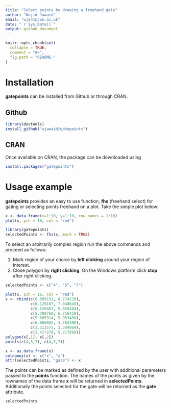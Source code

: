 ```yaml
---
title: "Select points by drawing a freehand gate"
author: "Wajid Jawaid"
email: "wj241@cam.ac.uk"
date: "`r Sys.Date()`"
output: github_document
---
```


<!-- README.md is generated from README.Rmd. Please edit that file -->

```r
knitr::opts_chunk$set(
  collapse = TRUE,
  comment = "#>",
  fig.path = "README-"
)
```
# Installation

**gatepoints** can be installed from Github or through CRAN.

## Github

```r
library(devtools)
install_github("wjawaid/gatepoints")
```

## CRAN

Once available on CRAN, the package can be downloaded using

```r
install.packages("gatepoints")
```

# Usage example

**gatepoints** provides an easy to use function, **fhs** (freehand select) for gating or selecting points freehand on a plot. Take the simple plot below:  

```r
x <- data.frame(x=1:10, y=1:10, row.names = 1:10)
plot(x, pch = 16, col = "red")
```

```r
library(gatepoints)
selectedPoints <- fhs(x, mark = TRUE)
```

To select an arbitrarily complex region run the above commands and proceed as follows:

1. Mark region of your choice by **left clicking** around your region of interest.
2. Close polygon by **right clicking**. On the Windows platform click **stop** after right clicking.  

```r
selectedPoints <- c("4", "5", "7")
```

```r
plot(x, pch = 16, col = "red")
x <- rbind(c(6.099191, 8.274120), 
           c(8.129107, 7.048649),
           c(8.526881, 5.859404),
           c(5.700760, 6.716428),
           c(5.605314, 5.953430),
           c(6.866882, 3.764390),
           c(3.313575, 3.344069),
           c(2.417270, 5.217868))
polygon(x[,1], x[,2])
points(c(4,5,7), c(4,5,7))
```

```r
x <- as.data.frame(x)
colnames(x) <- c("x", "y")
attr(selectedPoints, "gate") <- x
```

The points can be marked as defined by the user with additional parameters passed to the **points** function. The names of the points as given by the rownames of the data frame **x** will be returned in **selectedPoints**. Additionally the points selected for the gate will be returned as the **gate** attribute.

```r
selectedPoints
```
